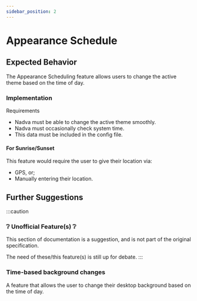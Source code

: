 ```yaml
---
sidebar_position: 2
---
```

# Appearance Schedule


<AutoPlay src="/vid/appearance-schedule.webm" />

## Expected Behavior

<Notice type="wip" url="/docs/nadva/personalization/appearance-schedule.mdx" />

The Appearance Scheduling feature allows users to change the active theme based on the time of day.

### Implementation
Requirements
* Nadva must be able to change the active theme smoothly.
* Nadva must occasionally check system time.
* This data must be included in the config file.

#### For Sunrise/Sunset
This feature would require the user to give their location via:
* GPS, or;
* Manually entering their location.

## Further Suggestions
:::caution
### ❔ Unofficial Feature(s) ❔
This section of documentation is a suggestion, and is not part of the original specification.

The need of these/this feature(s) is still up for debate.
:::
### Time-based background changes
A feature that allows the user to change their desktop background based on the time of day.
